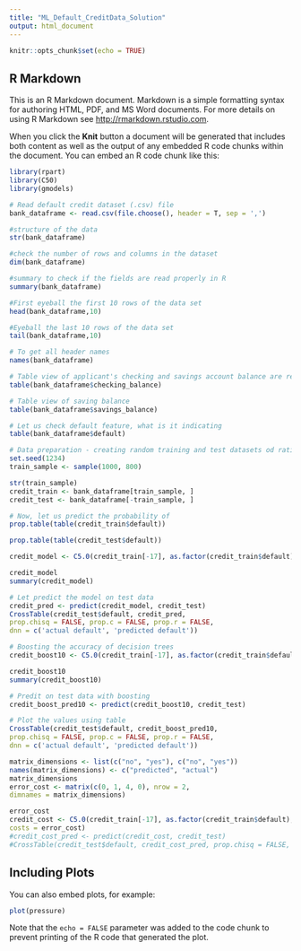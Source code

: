 ---
title: "ML_Default_CreditData_Solution"
output: html_document
---

```{r setup, include=FALSE}
knitr::opts_chunk$set(echo = TRUE)
```

## R Markdown

This is an R Markdown document. Markdown is a simple formatting syntax for authoring HTML, PDF, and MS Word documents. For more details on using R Markdown see <http://rmarkdown.rstudio.com>.

When you click the **Knit** button a document will be generated that includes both content as well as the output of any embedded R code chunks within the document. You can embed an R code chunk like this:

```{r loading libray}
library(rpart)
library(C50)
library(gmodels)
```

```{r default credit data}
# Read default credit dataset (.csv) file
bank_dataframe <- read.csv(file.choose(), header = T, sep = ',')

#structure of the data
str(bank_dataframe)

#check the number of rows and columns in the dataset
dim(bank_dataframe)

#summary to check if the fields are read properly in R
summary(bank_dataframe)

#First eyeball the first 10 rows of the data set
head(bank_dataframe,10)

#Eyeball the last 10 rows of the data set 
tail(bank_dataframe,10)

# To get all header names
names(bank_dataframe)

# Table view of applicant's checking and savings account balance are recorded as categorical variables
table(bank_dataframe$checking_balance)

# Table view of saving balance
table(bank_dataframe$savings_balance)

# Let us check default feature, what is it indicating
table(bank_dataframe$default)

# Data preparation - creating random training and test datasets od ratio 80/20, to replicate the model in future we use set.seed() to constant
set.seed(1234)
train_sample <- sample(1000, 800)

str(train_sample)
credit_train <- bank_dataframe[train_sample, ]
credit_test <- bank_dataframe[-train_sample, ]

# Now, let us predict the probability of 
prop.table(table(credit_train$default))

prop.table(table(credit_test$default))

credit_model <- C5.0(credit_train[-17], as.factor(credit_train$default))

credit_model
summary(credit_model)

# Let predict the model on test data
credit_pred <- predict(credit_model, credit_test)
CrossTable(credit_test$default, credit_pred,
prop.chisq = FALSE, prop.c = FALSE, prop.r = FALSE,
dnn = c('actual default', 'predicted default'))

# Boosting the accuracy of decision trees
credit_boost10 <- C5.0(credit_train[-17], as.factor(credit_train$default), trials = 10)

credit_boost10
summary(credit_boost10)

# Predit on test data with boosting 
credit_boost_pred10 <- predict(credit_boost10, credit_test)

# Plot the values using table
CrossTable(credit_test$default, credit_boost_pred10,
prop.chisq = FALSE, prop.c = FALSE, prop.r = FALSE,
dnn = c('actual default', 'predicted default'))

matrix_dimensions <- list(c("no", "yes"), c("no", "yes"))
names(matrix_dimensions) <- c("predicted", "actual")
matrix_dimensions
error_cost <- matrix(c(0, 1, 4, 0), nrow = 2,
dimnames = matrix_dimensions)

error_cost
credit_cost <- C5.0(credit_train[-17], as.factor(credit_train$default),
costs = error_cost)
#credit_cost_pred <- predict(credit_cost, credit_test)
#CrossTable(credit_test$default, credit_cost_pred, prop.chisq = FALSE, prop.c = FALSE, prop.r = FALSE, dnn = c('actual default', 'predicted default'))

```

## Including Plots

You can also embed plots, for example:

```{r pressure, echo=FALSE}
plot(pressure)
```

Note that the `echo = FALSE` parameter was added to the code chunk to prevent printing of the R code that generated the plot.
